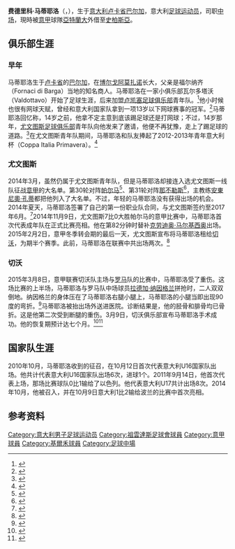 {{noteTA
| G1 = 足球
| G2 = 意甲
|1=zh-hans:费德里科;zh-hk:費達歷高;zh-tw:費德里科;
|2=zh-hans:马蒂耶洛;zh-hk:馬泰路;zh-tw:馬蒂耶洛;
|3=zh-hans:孔蒂; zh-hk:干地;zh-tw:孔蒂;
|4=zh-hans:纳因戈兰;zh-hk:尼恩哥蘭;zh-tw:納因戈蘭;
}}
{{Infobox football biography
| name           = 费德里科·马蒂耶洛<br>Federico Mattiello
| birth_date     = {{Birth date and age|1995|7|14|df=y}}
| birth_place    = {{ITA}}[[卢卡省|卢卡省]][[巴尔加|巴尔加]]
| image          = 
| height         = {{height|m=1.82|precision=0}}
| position       = [[中场|中场]]
| currentclub    = [[斯佩齊亞足球俱樂部|史柏斯亞]] ([[亞特蘭大足球俱樂部|亞特蘭大]]外借)
| clubnumber     = 
| youthyears1    = 2005–2009
| youthclubs1    = [[卢凯塞足球俱乐部|卢凯塞]]
| youthyears2    = 2009–2014
| youthclubs2    = [[尤文图斯|尤文图斯]]
| years1         = 2014–2018  | clubs1 = [[尤文图斯|尤文图斯]]             | caps1 = 2 | goals1 = 0
| years2         = 2015–2016  | clubs2 = → [[切沃|切沃]]   | caps2 = 3 | goals2 = 0
| years3         = 2017–2018  | clubs3 = → [[史帕爾2013|史帕爾2013]]   | caps3 = 19 | goals3 = 0
| years4         = 2018–  | clubs4 = [[亞特蘭大足球俱樂部|亞特蘭大]]   | caps4 = 0 | goals4 = 0
| years5         = 2018  | clubs5 = → [[史帕爾2013|史帕爾2013]]   | caps5 = 10 | goals5 = 0
| years6         = 2018–2019 | clubs6 = → [[博洛尼亚足球俱乐部|博洛尼亞]] | caps6 = 17 | goals6 = 1
| years7         = 2019–2020 | clubs7 = → [[卡利亚里足球俱乐部|卡利亞里]] | caps7 = 18 | goals7 = 0
| years8         = 2020– | clubs8 = → [[斯佩齊亞足球俱樂部|史柏斯亞]] | caps8 = 0 | goals8 = 0
| nationalyears1 = 2011
| nationalteam1  = {{link-en|義大利16歲以下國家足球隊|Italy national under-16 football team|意大利 U-16}} 
| nationalcaps1  = 6
| nationalgoals1 = 1
| nationalyears2 = 2012
| nationalteam2  = {{link-en|義大利17歲以下國家足球隊|Italy national under-17 football team|意大利 U-17}} 
| nationalcaps2  = 8
| nationalgoals2 = 0
| nationalyears3 = 2014
| nationalteam3  = {{link-en|義大利20歲以下國家足球隊|Italy national under-20 football team|意大利 U-20}} 
| nationalcaps3  = 2
| nationalgoals3 = 0
| pcupdate       = 2020-09-15
}}

'''费德里科·马蒂耶洛'''（{{lang-it|'''Federico Mattiello'''}}，{{bd|1995年|7月14日}}），生于[[意大利|意大利]][[卢卡省|卢卡省]][[巴尔加|巴尔加]]，意大利[[足球运动员|足球运动员]]，司职[[中场|中场]]，現時被[[意甲|意甲]]球隊[[亞特蘭大足球俱樂部|亞特蘭大]]外借至[[斯佩齊亞足球俱樂部|史柏斯亞]]。

== 俱乐部生涯 ==
=== 早年 ===
马蒂耶洛生于[[卢卡省|卢卡省]]的[[巴尔加|巴尔加]]，在[[博尔戈阿莫扎诺|博尔戈阿莫扎诺]]长大，父亲是福尔纳齐（Fornaci di Barga）当地的知名商人。马蒂耶洛在一家小俱乐部瓦尔多塔沃（Valdottavo）开始了足球生涯，后来加盟[[卢凯塞足球俱乐部|卢凯塞足球俱乐部]]青年队。<ref>{{cite news|title=Mattiello, da Valdottavo allo Juventus Stadium|url=http://iltirreno.gelocal.it/lucca/sport/2014/11/14/news/mattiello-da-valdottavo-allo-juventus-stadium-1.10308114|accessdate=2015-03-09|newspaper=Il Tirenno|date=2014-11-14|archive-date=2018-10-01|archive-url=https://web.archive.org/web/20181001031327/http://iltirreno.gelocal.it/lucca/sport/2014/11/14/news/mattiello-da-valdottavo-allo-juventus-stadium-1.10308114|dead-url=no}}</ref>他小时候也很有网球天赋，曾经和意大利国家队拿到一项13岁以下网球赛事的冠军。<ref>{{cite news|title=Federico, il campione nostrano che fa la differenza in casa Juve|url=http://www.barganews.com/2013/04/24/federico-il-campione-nostrano-che-fa-la-differenza-in-casa-juve/|accessdate=2015-03-09|newspaper=barganews|date=2013-04-24|archive-date=2016-03-04|archive-url=https://web.archive.org/web/20160304122707/http://www.barganews.com/2013/04/24/federico-il-campione-nostrano-che-fa-la-differenza-in-casa-juve/|dead-url=no}}</ref>马蒂耶洛回忆称，14岁之前，他拿不定主意到底该踢足球还是打网球；不过，14岁那年，[[尤文图斯足球俱乐部|尤文图斯足球俱乐部]]青年队向他发来了邀请，他便不再犹豫，走上了踢足球的道路。<ref>{{cite news|title=Mattiello: My Time At Juventus Helped Me Grow|url=http://www.barganews.com/2013/04/24/federico-il-campione-nostrano-che-fa-la-differenza-in-casa-juve/|accessdate=2015-03-09|newspaper=Forza Italian Football|date=2015-02-05|archive-date=2016-03-04|archive-url=https://web.archive.org/web/20160304122707/http://www.barganews.com/2013/04/24/federico-il-campione-nostrano-che-fa-la-differenza-in-casa-juve/|dead-url=no}}</ref>在尤文图斯青年队期间，马蒂耶洛和队友捧起了2012-2013年青年意大利杯（Coppa Italia Primavera）。<ref>{{Cite news|title=Coppa Italia Primavera 2012/13|url=http://uk.soccerway.com/national/italy/coppa-italia-primavera/20122013/s7744/final-stages/|publisher=Soccerway|accessdate=2013-07-18|archive-date=2020-09-26|archive-url=https://web.archive.org/web/20200926074719/https://uk.soccerway.com/national/italy/coppa-italia-primavera/20122013/s7744/final-stages/|dead-url=no}}</ref>

=== 尤文图斯 ===
2014年3月，虽然仍属于尤文图斯青年队，但是马蒂耶洛却接连入选尤文图斯一线队征战[[意甲|意甲]]的大名单。第30轮对阵[[帕尔马足球俱乐部|帕尔马]]<ref>{{cite news|title=尤文官方确认3大将复出 防线遭遇惨淡人荒靠3人咬牙顶|url=http://sports.sina.com.cn/g/seriea/2014-03-26/09147084443.shtml|accessdate=2015-03-09|newspaper=新浪体育|date=2014-03-26|archive-date=2016-03-04|archive-url=https://web.archive.org/web/20160304093352/http://sports.sina.com.cn/g/seriea/2014-03-26/09147084443.shtml|dead-url=no}}</ref>、第31轮对阵[[那不勒斯足球俱乐部|那不勒斯]]<ref>{{cite news|title=尤文大战那不勒斯绝对头牌缺阵 仅剩三中卫还得继续拼|url=http://sports.sina.com.cn/g/seriea/2014-03-30/06307093881.shtml|accessdate=2015-03-09|newspaper=新浪体育|date=2014-03-30|archive-date=2016-03-04|archive-url=https://web.archive.org/web/20160304120139/http://sports.sina.com.cn/g/seriea/2014-03-30/06307093881.shtml|dead-url=no}}</ref>，主教练[[安東尼奧·孔蒂|安東尼奧·孔蒂]]都把他列入了大名单。不过，年轻的马蒂耶洛没有获得出场的机会。2014年夏天，马蒂耶洛签署了自己的第一份职业队合同，与尤文图斯签约至2017年6月。<ref>{{cite news|title=ITALY/ OFFICIAL, Juventus loan Mattiello out to Chievo|url=http://www.transfermarketweb.com/?action=read&idsel=153063|accessdate=2015-03-09|newspaper=Transfermarketweb|date=2015-02-02|archive-date=2016-03-21|archive-url=https://web.archive.org/web/20160321042124/http://www.transfermarketweb.com/?action=read&idsel=153063|dead-url=no}}</ref>2014年11月9日，尤文图斯7比0大胜帕尔马的意甲比赛中，马蒂耶洛首次代表成年队在正式比赛亮相。他在第82分钟时替补[[克劳迪奥·马尔基西奥|克劳迪奥·马尔基西奥]]出场。2015年2月2日，意甲冬季转会期的最后一天，尤文图斯宣布将马蒂耶洛租给[[切沃|切沃]]，为期半个赛季。此前，马蒂耶洛在联赛中共出场两次。<ref>{{cite news|title=意甲转会截止日交易一览:AC米兰买2人 国米签旧将|url=http://sports.sina.com.cn/g/seriea/2015-02-03/09537506697.shtml|accessdate=2015-03-09|newspaper=新浪体育|date=2015-02-03|archive-date=2016-03-04|archive-url=https://web.archive.org/web/20160304101833/http://sports.sina.com.cn/g/seriea/2015-02-03/09537506697.shtml|dead-url=no}}</ref>

=== 切沃 ===
2015年3月8日，意甲联赛切沃队主场与[[罗马足球俱乐部|罗马]]队的比赛中，马蒂耶洛受了重伤。这场比赛的上半场，马蒂耶洛与罗马队中场球员[[拉德加·纳因格兰|拉德加·纳因格兰]]拼抢时，二人双双倒地。纳因格兰的身体压在了马蒂耶洛右腿小腿上，马蒂耶洛的小腿当即出现90度的弯折。<ref>{{cite news|title=惊栗！意甲断腿悲剧 尤文租将腿90度弯折(图)|url=http://sports.sina.com.cn/g/seriea/2015-03-09/00057536380.shtml|accessdate=2015-03-09|newspaper=新浪体育|date=2015-03-09|archive-date=2020-08-07|archive-url=https://web.archive.org/web/20200807021219/http://sports.sina.com.cn/g/seriea/2015-03-09/00057536380.shtml|dead-url=no}}</ref>马蒂耶洛被抬出场外送进医院。诊断结果是，他的胫骨和腓骨均已骨折。这是他第二次受到断腿的重伤。3月9日，切沃俱乐部宣布马蒂耶洛手术成功。他的恢复期预计达七个月。<ref>{{cite news|title=意甲断腿小将手术成功 何时复出难确定|url=http://sports.sina.com.cn/g/seriea/2015-03-09/17377537240.shtml|accessdate=2015-03-09|newspaper=新浪体育|date=2015-03-09|archive-date=2016-03-04|archive-url=https://web.archive.org/web/20160304133943/http://sports.sina.com.cn/g/seriea/2015-03-09/17377537240.shtml|dead-url=no}}</ref><ref>{{cite news|title=切沃断腿小将手术成功 预计伤停7个月|url=http://news.xinhuanet.com/sports/2015-03/09/c_127562112.htm|accessdate=2015-03-09|newspaper=新华社|date=2015-03-09|deadurl=yes|archiveurl=https://web.archive.org/web/20150402133903/http://news.xinhuanet.com/sports/2015-03/09/c_127562112.htm|archivedate=2015-04-02}}</ref>

== 国家队生涯 ==
2010年10月，马蒂耶洛收到{{link-en|義大利16歲以下國家足球隊|Italy national under-16 football team}}的征召，在10月12日首次代表意大利U16国家队出场。他共计代表意大利U16国家队出场6次，进球1个。2011年9月14日，他首次代表{{link-en|義大利17歲以下國家足球隊|Italy national under-17 football team}}上场，那场比赛球队0比1输给了以色列。他代表意大利U17共计出场8次。2014年10月，他被召入{{link-en|義大利20歲以下國家足球隊|Italy national under-20 football team}}，并在10月9日意大利1比2输给波兰的比赛中首次亮相。

== 参考资料 ==
{{Reflist}}

{{斯佩齐亚球员名单}}

{{portal box|人物|義大利|足球}}

{{DEFAULTSORT:Mattiello, Federico}}
[[Category:意大利男子足球运动员|Category:意大利男子足球运动员]]
[[Category:祖雲達斯足球會球員|Category:祖雲達斯足球會球員]]
[[Category:意甲球員|Category:意甲球員]]
[[Category:基爾禾球員|Category:基爾禾球員]]
[[Category:足球中場|Category:足球中場]]